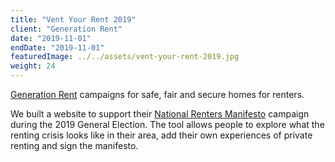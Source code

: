 ```yaml
---
title: "Vent Your Rent 2019"
client: "Generation Rent"
date: "2019-11-01"
endDate: "2019-11-01"
featuredImage: ../../assets/vent-your-rent-2019.jpg
weight: 24
---
```


[Generation Rent](https://www.generationrent.org/) campaigns for safe, fair and secure homes for renters.

We built a website to support their [National Renters Manifesto](https://www.rentermanifesto.org/read_the_manifesto_full) campaign during the 2019 General Election. The tool allows people to explore what the renting crisis looks like in their area, add their own experiences of private renting and sign the manifesto.
